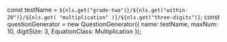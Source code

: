 
const testName = `${nls.get("grade-two")}/${nls.get("within-20")}/${nls.get(
	"multiplication"
)}/${nls.get("three-digits")}`;
const questionGenerator = new QuestionGenerator({
	name: testName,
	maxNum: 10,
	digitSize: 3,
	EquationClass: Multiplication
});

<Meta title={testName} parameters={defaultDocParams()} />

<Title>{testName.replaceAll("/", " - ")}</Title>

<Canvas className="custom-docs-story">
	<QuizContainer questionGenerator={questionGenerator} />
</Canvas>
